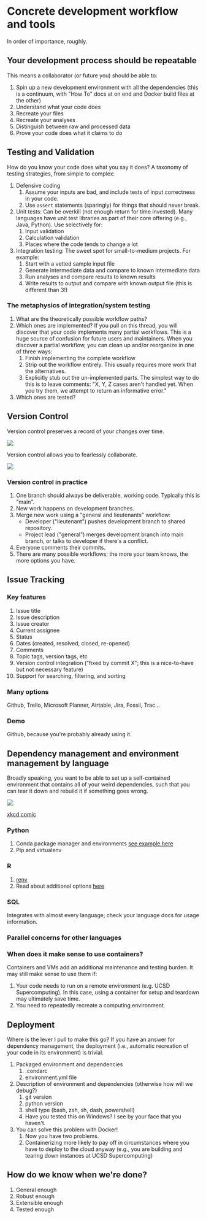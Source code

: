 # Concrete development workflow and tools

In order of importance, roughly.

## Your development process should be repeatable

This means a collaborator (or future you) should be able to:

1.  Spin up a new development environment with all the dependencies (this is a continuum, with \"How To\" docs at on end and Docker build files at the other)
2.  Understand what your code does
3.  Recreate your files
4.  Recreate your analyses
5.  Distinguish between raw and processed data
6.  Prove your code does what it claims to do

## Testing and Validation

How do you know your code does what you say it does? A taxonomy of testing strategies, from simple to complex:

1.  Defensive coding
    1.  Assume your inputs are bad, and include tests of input correctness in your code.
    2.  Use `assert` statements (sparingly) for things that should never break.
2.  Unit tests: Can be overkill (not enough return for time invested). Many languages have unit test libraries as part of their core offering (e.g., Java, Python). Use selectively for:
    1.  Input validation
    2.  Calculation validation
    3.  Places where the code tends to change a lot
3.  Integration testing: The sweet spot for small-to-medium projects. For example:
    1.  Start with a vetted sample input file
    2.  Generate intermediate data and compare to known intermediate data
    3.  Run analyses and compare results to known results
    4.  Write results to output and compare with known output file (this is different than 3!)

### The metaphysics of integration/system testing

1.  What are the theoretically possible workflow paths?
2.  Which ones are implemented? If you pull on this thread, you will discover that your code implements many partial workflows. This is a huge source of confusion for future users and maintainers. When you discover a partial workflow, you can clean up and/or reorganize in one of three ways:
    1.  Finish implementing the complete workflow
    2.  Strip out the workflow entirely. This usually requires more work that the alternatives.
    3.  Explicitly stub out the un-implemented parts. The simplest way to do this is to leave comments: \"X, Y, Z cases aren\'t handled yet. When you try them, we attempt to return an informative error.\"
3.  Which ones are tested?

## Version Control

Version control preserves a record of your changes over time.

![](./img/snapshots.png)

Version control allows you to fearlessly collaborate.

![](./img/branch-merge.png)

### Version control in practice

1.  One branch should always be deliverable, working code. Typically this is \"main\".
2.  New work happens on development branches.
3.  Merge new work using a \"general and lieutenants\" workflow:
    -  Developer (\"lieutenant\") pushes development branch to shared repository.
    -  Project lead (\"general\") merges development branch into main branch, or talks to developer if there\'s a conflict.
4.  Everyone comments their commits.
5.  There are many possible workflows; the more your team knows, the more options you have.

## Issue Tracking

### Key features

1.  Issue title
2.  Issue description
3.  Issue creator
4.  Current assignee
5.  Status
6.  Dates (created, resolved, closed, re-opened)
7.  Comments
8.  Topic tags, version tags, etc
9.  Version control integration (\"fixed by commit X\"; this is a nice-to-have but not necessary feature)
10. Support for searching, filtering, and sorting

### Many options

Github, Trello, Microsoft Planner, Airtable, Jira, Fossil, Trac...

### Demo

Github, because you\'re probably already using it.

## Dependency management and environment management by language

Broadly speaking, you want to be able to set up a self-contained environment that contains all of your weird dependencies, such that you can tear it down and rebuild it if something goes wrong.

![](./img/python_environment_2x.png)

[xkcd comic](<https://xkcd.com/1987/)

### Python

1.  Conda package manager and environments [see example here](https://github.com/devnich/catalina-setup#install-python-anaconda-distribution)
2.  Pip and virtualenv

### R

1.  [renv](https://rstudio.github.io/renv/articles/renv.html)
2.  Read about additional options [here](https://github.com/DataCurationNetwork/data-primers/blob/master/R%20Data%20Curation%20Primer/R-data-curation-primer.md)

### SQL

Integrates with almost every language; check your language docs for usage information.

### Parallel concerns for other languages

### When does it make sense to use containers?

Containers and VMs add an additional maintenance and testing burden. It may still make sense to use them if:

1.  Your code needs to run on a remote environment (e.g. UCSD Supercomputing). In this case, using a container for setup and teardown may ultimately save time.
2.  You need to repeatedly recreate a computing environment.

## Deployment

Where is the lever I pull to make this go? If you have an answer for dependency management, the deployment (i.e., automatic recreation of your code in its environment) is trivial.

1.  Packaged environment and dependencies
    1.  .condarc
    2.  environment.yml file
2.  Description of environment and dependencies (otherwise how will we debug?)
    1.  git version
    2.  python version
    3.  shell type (bash, zsh, sh, dash, powershell)
    4.  Have you tested this on Windows? I see by your face that you haven\'t.
3.  You can solve this problem with Docker!
    1.  Now you have two problems.
    2.  Containerizing more likely to pay off in circumstances where you have to deploy to the cloud anyway (e.g., you are building and tearing down instances at UCSD Supercomputing)

## How do we know when we\'re done?

1.  General enough
2.  Robust enough
3.  Extensible enough
4.  Tested enough